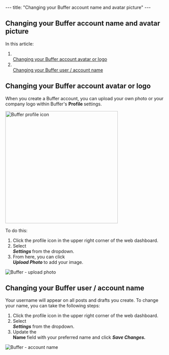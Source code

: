 --- title: "Changing your Buffer account name and avatar picture" --- <article id="fullArticle"> <h1 class="title">Changing your Buffer account name and avatar picture</h1> <a href="javascript:window.print()" class="printArticle" title="Print this article" aria-label="Print this Article"><i class="icon-print"></i></a> <p>In this article:</p> <ol> <li></li><a href="#Changing-your-Buffer-account-avatar-or-logo-zr6d4">Changing your Buffer account avatar or logo</a></li> <li></li><a href="#Changing-your-Buffer-user--account-name-thUA3">Changing your Buffer user / account name</a></li> </ol> <h2 id="Changing-your-Buffer-account-avatar-or-logo-zr6d4">Changing your Buffer account avatar or logo</h2> <p>When you create a Buffer account, you can upload your own photo or your company logo within Buffer's <b>Profile </b>settings.</p> <img src="//d33v4339jhl8k0.cloudfront.net/docs/assets/64cb6cf86d4a3e191f237e66/images/65b2fbb620e3b82eb738df96/file-koG7p4QsIb.jpg" alt="Buffer profile icon" style="width: 350.977px; " /> <p>To do this:</p> <ol> <li>Click the profile icon in the upper right corner of the web dashboard.</li> <li>Select </li><b><i>Settings </i></b>from the dropdown.</li> <li>From here, you can click </li><i><b>Upload Photo </b></i>to add your image.</li> </ol> <img src="//d33v4339jhl8k0.cloudfront.net/docs/assets/64cb6cf86d4a3e191f237e66/images/67ae761779ed503a740ba418/file-jx92aH1Z5l.jpg" alt="Buffer - upload photo" style="max-width: 100%; " /> <h2 id="Changing-your-Buffer-user--account-name-thUA3">Changing your Buffer user / account name</h2> <p>Your username will appear on all posts and drafts you create. To change your name, you can take the following steps:</p> <ol> <li>Click the profile icon in the upper right corner of the web dashboard.</li> <li>Select </li><b><i>Settings</i></b> from the dropdown.</li> <li>Update the </li><b>Name </b>field with your preferred name and click <i><b>Save Changes. </b></i></li> </ol> <img src="//d33v4339jhl8k0.cloudfront.net/docs/assets/64cb6cf86d4a3e191f237e66/images/67ae76792a7d072bac8aa19c/file-bhkVmf9nhl.jpg" alt="Buffer - account name" style="max-width: 100%; " /> </article> 